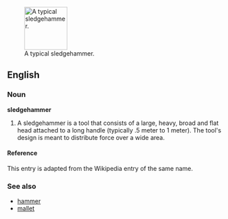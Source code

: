 [[Image:Sledgehammer.jpg|right|thumb|100px|A typical sledgehammer.]]
==English==
===Noun===
'''sledgehammer'''

#A sledgehammer is a tool that consists of a large, heavy, broad and flat head attached to a long handle (typically .5 meter to 1 meter). The tool's design is meant to distribute force over a wide area.

====Reference====
This entry is adapted from the Wikipedia entry of the same name.

===See also===
*[[hammer]]
*[[mallet]]

{{Wikipedia}}